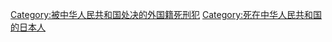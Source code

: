 [[Category:被中华人民共和国处决的外国籍死刑犯|Category:被中华人民共和国处决的外国籍死刑犯]]
[[Category:死在中华人民共和国的日本人|Category:死在中华人民共和国的日本人]]
